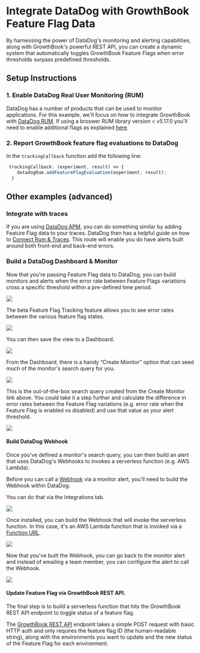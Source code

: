 # Integrate DataDog with GrowthBook Feature Flag Data

By harnessing the power of DataDog's monitoring and alerting capabilities, along with GrowthBook&apos;s powerful REST API, you can create a dynamic system that automatically toggles GrowthBook Feature Flags when error thresholds surpass predefined thresholds.

## Setup Instructions

### 1. Enable DataDog Real User Monitoring (RUM)

DataDog has a number of products that can be used to monitor applications. For this example, we'll focus on how to integrate
GrowthBook with [DataDog RUM](https://www.datadoghq.com/product/real-user-monitoring/). If using a broswer RUM library version < v5.17.0 you'll need to enable additional flags as explained [here](https://docs.datadoghq.com/real_user_monitoring/guide/setup-feature-flag-data-collection/?tab=browser#setup).

### 2. Report GrowthBook feature flag evaluations to DataDog

In the `trackingCallback` function add the following line:

```js
 trackingCallback: (experiment, result) => {
    datadogRum.addFeatureFlagEvaluation(experiment, result);
  }
```

## Other examples (advanced)

### Integrate with traces

If you are using [DataDog APM](https://www.datadoghq.com/product/apm/), you can do something similar by adding Feature Flag data to your traces. DataDog then
has a helpful guide on how to [Connect Rum & Traces](https://docs.datadoghq.com/real_user_monitoring/connect_rum_and_traces/?tab=browserrum).
This route will enable you do have alerts built around both front-end and back-end errors.

### Build a DataDog Dashboard & Monitor

Now that you&apos;re passing Feature Flag data to DataDog, you can build monitors and alerts when the error rate between Feature Flags variations cross a specific threshold within a pre-defined time period.

![](../../static/images/integrations/datadog/add-feature-flags-to-dashboard-data-dog.png)

The beta Feature Flag Tracking feature allows you to see error rates between the various feature flag states.

![](../../static/images/integrations/datadog/view-feature-flags-error-rates-in-data-dog.png)

You can then save the view to a Dashboard.

![](../../static/images/integrations/datadog/add-feature-flags-to-dashboard-data-dog.png)

From the Dashboard, there is a handy “Create Monitor” option that can seed much of the monitor&apos;s search query for you.

![](../../static/images/integrations/datadog/create-data-dog-monitor-from-dashboard.png)

This is the out-of-the-box search query created from the Create Monitor link above. You could take it a step further and calculate the difference in error rates between the Feature Flag variations (e.g. error rate when the Feature Flag is enabled vs disabled) and use that value as your alert threshold.

![](../../static/images/integrations/datadog/customize-monitor-query-in-data-dog.png)

#### Build DataDog Webhook

Once you&apos;ve defined a monitor&apos;s search query, you can then build an alert that uses DataDog&apos;s Webhooks to invokes a serverless function (e.g. AWS Lambda).

Before you can call a [Webhook](https://docs.datadoghq.com/integrations/webhooks/) via a monitor alert, you&apos;ll need to build the Webhook within DataDog.

You can do that via the Integrations tab.

![](../../static/images/integrations/datadog/create-datadog-webhook.png)

Once installed, you can build the Webhook that will invoke the serverless function. In this case, it&apos;s an AWS Lambda function that is invoked via a [Function URL](https://docs.aws.amazon.com/lambda/latest/dg/urls-invocation.html).

![](../../static/images/integrations/datadog/customize-webhook-to-hit-aws-url.png)

Now that you&apos;ve built the Webhook, you can go back to the monitor alert and instead of emailing a team member, you can configure the alert to call the Webhook.

![](../../static/images/integrations/datadog/update-datadog-alert-to-post-to-webhook.png)

#### Update Feature Flag via GrowthBook REST API.

The final step is to build a serverless function that hits the GrowthBook REST API endpoint to toggle status of a feature flag.

The [GrowthBook REST API](https://docs.growthbook.io/api/#tag/features/operation/toggleFeature) endpoint takes a simple POST request with basic HTTP auth and only requires the feature flag ID (the human-readable string), along with the environments you want to update and the new status of the Feature Flag for each environment.
